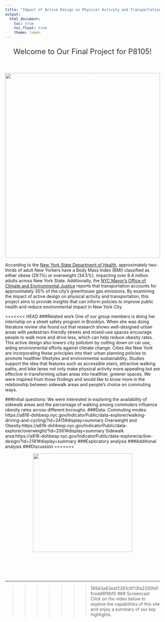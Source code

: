 ```yaml
---
title: "Impact of Active Design on Physical Activity and Transportation in New York City"
output: 
  html_document:
    toc: true
    toc_float: true
    theme: lumen
---
```


<div style="text-align:center; margin-top:20px; font-size:24px; color:#333;">
  Welcome to Our Final Project for P8105!
</div>

<style type="text/css">

h1.title {
  text-align: center; font-weight:bold;
}

</style>

&nbsp;

<div style="position:relative; text-align:center; color:white;">
<img src="Pics/Active Design.jpg" alt="Active Design" style="width:100%; max-height:600px; object-fit:cover;">

</div>

According to the [New York State Department of Health](https://www.health.ny.gov/press/releases/2023/2023-06-20_obesity.htm), approximately two-thirds of adult New Yorkers have a Body Mass Index (BMI) classified as either obese (29.1%) or overweight (34.5%), impacting over 8.4 million adults across New York State. Additionally, the [NYC Mayor's Office of Climate and Environmental Justice](https://climate.cityofnewyork.us/initiatives/nyc-greenhouse-gas-inventories/?utm_source=chatgpt.com) reports that transportation accounts for approximately 30% of the city's greenhouse gas emissions. By examining the impact of active design on physical activity and transportation, this project aims to provide insights that can inform policies to improve public health and reduce environmental impact in New York City.

<<<<<<< HEAD
###Related work
One of our group members is doing her internship on a street safety program in Brooklyn. When she was doing literature review she found out that research shows well-designed urban areas with pedestrian-friendly streets and mixed-use spaces encourage people to walk more and drive less, which can help reduce obesity rates. This active design also lowers city pollution by cutting down on car use, aiding environmental efforts against climate change. Cities like New York are incorporating these principles into their urban planning policies to promote healthier lifestyles and environmental sustainability. Studies support the idea that features such as accessible stairs, attractive walking paths, and bike lanes not only make physical activity more appealing but are effective in transforming urban areas into healthier, greener spaces. We were inspired from those findings and would like to know more in the relationship between sidewalk areas and people's choice on commuting ways.

###Initial questions:
We were interested in exploring  the availability of sidewalk areas and the percentage of walking among commuters influence obesity rates across different boroughs.
###Data: 
Commuting modes: https://a816-dohbesp.nyc.gov/IndicatorPublic/data-explorer/walking-driving-and-cycling/?id=2415#display=summary
Overweight and Obesity:https://a816-dohbesp.nyc.gov/IndicatorPublic/data-explorer/overweight/?id=2061#display=summary
Sidewalk area:https://a816-dohbesp.nyc.gov/IndicatorPublic/data-explorer/active-design/?id=2181#display=summary
###Exploratory analysis
###Additional analysis
###Discussion
=======
<div style="position:relative; text-align:center; color:white;">
<img src="Pics/giphy.gif" alt="Active Design" style="width:80%; max-height:400px; object-fit:cover;">

</div>

---

>>>>>>> 189d3a63eaf2261c6f13fa2250fd1fcedd6f9bf0
### Screencast
Click on the video below to explore the capabilities of this site and enjoy a summary of our key highlights.

<iframe width="560" height="315" src="" title="YouTube video player" frameborder="0" allow="accelerometer; autoplay; clipboard-write; encrypted-media; gyroscope; picture-in-picture; web-share" allowfullscreen></iframe>

